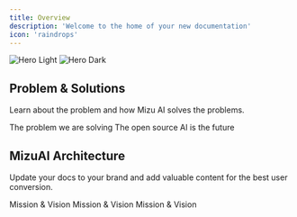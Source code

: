 ```yaml
---
title: Overview
description: 'Welcome to the home of your new documentation'
icon: 'raindrops'
---
```


<img
  className="block dark:hidden"
  src="/images/hero-light.svg"
  alt="Hero Light"
/>
<img
  className="hidden dark:block"
  src="/images/hero-dark.svg"
  alt="Hero Dark"
/>

## Problem & Solutions

Learn about the problem and how Mizu AI solves the problems.

<CardGroup cols={2}>
  <Card
    title="Why MIZU"
    icon="pen-to-square"
    href="/introduction/whyus"
  >
    The problem we are solving
  </Card>
  <Card
    title="Mission & Vision"
    icon="image"
    href="/introduction/mission-vision"
  >
    The open source AI is the future
  </Card>
</CardGroup>

## MizuAI Architecture

Update your docs to your brand and add valuable content for the best user conversion.

<CardGroup cols={3}>
  <Card
    title="Data Pipeline"
    icon="image"
    href="/architecture/data-pipeline"
  >
    Mission & Vision
  </Card>
  <Card
    title="Data Network"
    icon="image"
    href="/architecture/data-network"
  >
    Mission & Vision
  </Card>
  <Card
    title="Data VM"
    icon="image"
    href="/architecture/data-vm"
  >
    Mission & Vision
  </Card>
</CardGroup>
